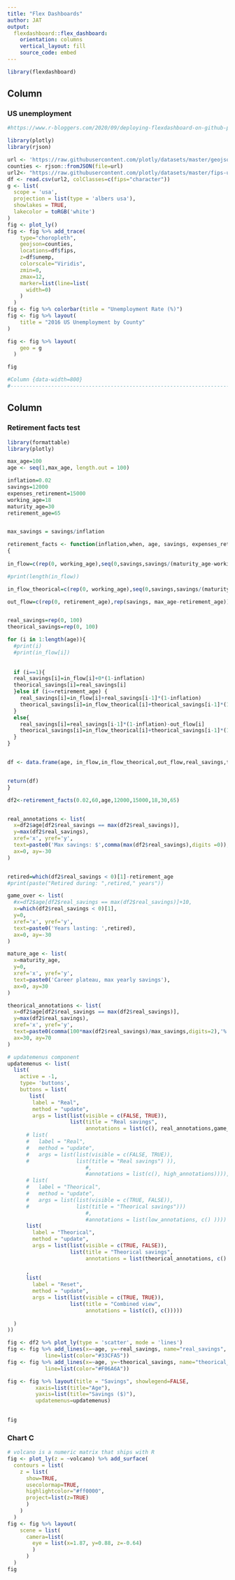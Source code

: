 ---
title: "Flex Dashboards"
author: JAT
output: 
  flexdashboard::flex_dashboard:
    orientation: columns
    vertical_layout: fill
    source_code: embed
---

```{r setup, include=FALSE}
library(flexdashboard)
```

Column {data-width=500}
-----------------------------------------------------------------------

### US unemployment

```{r}

#https://www.r-bloggers.com/2020/09/deploying-flexdashboard-on-github-pages/

library(plotly)
library(rjson)

url <- 'https://raw.githubusercontent.com/plotly/datasets/master/geojson-counties-fips.json'
counties <- rjson::fromJSON(file=url)
url2<- "https://raw.githubusercontent.com/plotly/datasets/master/fips-unemp-16.csv"
df <- read.csv(url2, colClasses=c(fips="character"))
g <- list(
  scope = 'usa',
  projection = list(type = 'albers usa'),
  showlakes = TRUE,
  lakecolor = toRGB('white')
)
fig <- plot_ly()
fig <- fig %>% add_trace(
    type="choropleth",
    geojson=counties,
    locations=df$fips,
    z=df$unemp,
    colorscale="Viridis",
    zmin=0,
    zmax=12,
    marker=list(line=list(
      width=0)
    )
  )
fig <- fig %>% colorbar(title = "Unemployment Rate (%)")
fig <- fig %>% layout(
    title = "2016 US Unemployment by County"
)

fig <- fig %>% layout(
    geo = g
  )

fig

#Column {data-width=800}
#-----------------------------------------------------------------------

```




Column {.tabset data-width=400}
-----------------------------------------------------------------------

### Retirement facts test


```{r}


library(formattable)
library(plotly)

max_age=100
age <- seq(1,max_age, length.out = 100)

inflation=0.02
savings=12000
expenses_retirement=15000
working_age=18
maturity_age=30
retirement_age=65


max_savings = savings/inflation

retirement_facts <- function(inflation,when, age, savings, expenses_retirement,working_age, maturity_age, retirement_age)
{
  
in_flow=c(rep(0, working_age),seq(0,savings,savings/(maturity_age-working_age-1)),rep(savings, retirement_age-maturity_age),rep(0, max_age-retirement_age))

#print(length(in_flow))

in_flow_theorical=c(rep(0, working_age),seq(0,savings,savings/(maturity_age-working_age-1)),rep(savings, max_age-maturity_age))

out_flow=c(rep(0, retirement_age),rep(savings, max_age-retirement_age))


real_savings=rep(0, 100)
theorical_savings=rep(0, 100)

for (i in 1:length(age)){
  #print(i)
  #print(in_flow[i])
  
  
  if (i==1){
  real_savings[i]=in_flow[i]+0*(1-inflation)
  theorical_savings[i]=real_savings[i]
  }else if (i<=retirement_age) {
    real_savings[i]=in_flow[i]+real_savings[i-1]*(1-inflation)
    theorical_savings[i]=in_flow_theorical[i]+theorical_savings[i-1]*(1-inflation)
  }
  else{
    real_savings[i]=real_savings[i-1]*(1-inflation)-out_flow[i]
    theorical_savings[i]=in_flow_theorical[i]+theorical_savings[i-1]*(1-inflation)
  }
}


df <- data.frame(age, in_flow,in_flow_theorical,out_flow,real_savings,theorical_savings)


return(df)
}

df2<-retirement_facts(0.02,60,age,12000,15000,18,30,65)


real_annotations <- list(
  x=df2$age[df2$real_savings == max(df2$real_savings)], 
  y=max(df2$real_savings),
  xref='x', yref='y',
  text=paste0('Max savings: $',comma(max(df2$real_savings),digits =0)),
  ax=0, ay=-30
)


retired=which(df2$real_savings < 0)[1]-retirement_age
#print(paste("Retired during: ",retired," years"))

game_over <- list(
  #x=df2$age[df2$real_savings == max(df2$real_savings)]+10, 
  x=which(df2$real_savings < 0)[1],
  y=0,
  xref='x', yref='y',
  text=paste0('Years lasting: ',retired),
  ax=0, ay=-30
)

mature_age <- list(
  x=maturity_age,
  y=0,
  xref='x', yref='y',
  text=paste0('Career plateau, max yearly savings'),
  ax=0, ay=30
)

theorical_annotations <- list(
  x=df2$age[df2$real_savings == max(df2$real_savings)], 
  y=max(df2$real_savings),
  xref='x', yref='y',
  text=paste0(comma(100*max(df2$real_savings)/max_savings,digits=2),'% of theorical max'),
  ax=30, ay=70
)

# updatemenus component
updatemenus <- list(
  list(
    active = -1,
    type= 'buttons',
    buttons = list(
       list(
        label = "Real",
        method = "update",
        args = list(list(visible = c(FALSE, TRUE)),
                    list(title = "Real savings",
                         annotations = list(c(), real_annotations,game_over,mature_age)))),
      # list(
      #   label = "Real",
      #   method = "update",
      #   args = list(list(visible = c(FALSE, TRUE)),
      #               list(title = "Real savings") )),
                         #,
                         #annotations = list(c(), high_annotations)))),
      # list(
      #   label = "Theorical",
      #   method = "update",
      #   args = list(list(visible = c(TRUE, FALSE)),
      #               list(title = "Theorical savings")))
                         #,
                         #annotations = list(low_annotations, c() ))))
      list(
        label = "Theorical",
        method = "update",
        args = list(list(visible = c(TRUE, FALSE)),
                    list(title = "Theorical savings",
                         annotations = list(theorical_annotations, c() ))))
      
      ,
      list(
        label = "Reset",
        method = "update",
        args = list(list(visible = c(TRUE, TRUE)),
                    list(title = "Combined view",
                         annotations = list(c(), c()))))
   
  )
))

fig <- df2 %>% plot_ly(type = 'scatter', mode = 'lines') 
fig <- fig %>% add_lines(x=~age, y=~real_savings, name="real_savings",
            line=list(color="#33CFA5")) 
fig <- fig %>% add_lines(x=~age, y=~theorical_savings, name="theorical_savings",
            line=list(color="#F06A6A")) 

fig <- fig %>% layout(title = "Savings", showlegend=FALSE,
         xaxis=list(title="Age"),
         yaxis=list(title="Savings ($)"),
         updatemenus=updatemenus)
          

fig


```

### Chart C

```{r}
# volcano is a numeric matrix that ships with R
fig <- plot_ly(z = ~volcano) %>% add_surface(
  contours = list(
    z = list(
      show=TRUE,
      usecolormap=TRUE,
      highlightcolor="#ff0000",
      project=list(z=TRUE)
      )
    )
  )
fig <- fig %>% layout(
    scene = list(
      camera=list(
        eye = list(x=1.87, y=0.88, z=-0.64)
        )
      )
  )
fig
```